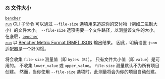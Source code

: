 
### ⚖️ 文件大小

<code><a href="/zh/docs/explanation/bencher-run/">bencher run</a></code> CLI 子命令
可以通过 `--file-size` 选项用来追踪你的交付物（例如二进制大小）的文件大小。
`--file-size` 选项需要一个文件路径，以测量该文件的大小。
在底层，<code><a href="/zh/docs/explanation/bencher-run/">bencher run</a></code>
以 [Bencher Metric Format (BMF) JSON][json] 输出结果。
因此，明确设置 `json` 适配器是一个好习惯。

<FileSizeCode />

将会收集 `file-size` 测量值（即 `bytes (B)`）。
只有文件大小值（即 `value`）是可用的。
不收集 `lower_value` 或 `upper_value`。
`file-size` 测量默认不为所有项目创建。
然而，当你使用 `--file-size` 选项时，此测量将会为你的项目自动创建。

[json]: #-json